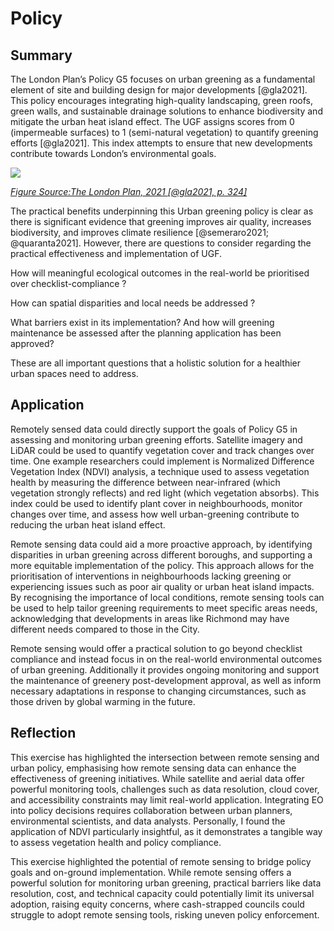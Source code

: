 # Policy

## Summary

The London Plan's Policy G5 focuses on urban greening as a fundamental element of site and building design for major developments [@gla2021]. This policy encourages integrating high-quality landscaping, green roofs, green walls, and sustainable drainage solutions to enhance biodiversity and mitigate the urban heat island effect. The UGF assigns scores from 0 (impermeable surfaces) to 1 (semi-natural vegetation) to quantify greening efforts [@gla2021]. This index attempts to ensure that new developments contribute towards London's environmental goals.

![](images/clipboard-1974949891.png)

[*Figure Source:The London Plan, 2021 [@gla2021, p. 324]*]{.underline}

The practical benefits underpinning this Urban greening policy is clear as there is significant evidence that greening improves air quality, increases biodiversity, and improves climate resilience [@semeraro2021; @quaranta2021]. However, there are questions to consider regarding the practical effectiveness and implementation of UGF.

How will meaningful ecological outcomes in the real-world be prioritised over checklist-compliance ?

How can spatial disparities and local needs be addressed ?

What barriers exist in its implementation? And how will greening maintenance be assessed after the planning application has been approved?

These are all important questions that a holistic solution for a healthier urban spaces need to address.

## Application

Remotely sensed data could directly support the goals of Policy G5 in assessing and monitoring urban greening efforts. Satellite imagery and LiDAR could be used to quantify vegetation cover and track changes over time. One example researchers could implement is Normalized Difference Vegetation Index (NDVI) analysis, a technique used to assess vegetation health by measuring the difference between near-infrared (which vegetation strongly reflects) and red light (which vegetation absorbs). This index could be used to identify plant cover in neighbourhoods, monitor changes over time, and assess how well urban-greening contribute to reducing the urban heat island effect.

Remote sensing data could aid a more proactive approach, by identifying disparities in urban greening across different boroughs, and supporting a more equitable implementation of the policy. This approach allows for the prioritisation of interventions in neighbourhoods lacking greening or experiencing issues such as poor air quality or urban heat island impacts. By recognising the importance of local conditions, remote sensing tools can be used to help tailor greening requirements to meet specific areas needs, acknowledging that developments in areas like Richmond may have different needs compared to those in the City.

Remote sensing would offer a practical solution to go beyond checklist compliance and instead focus in on the real-world environmental outcomes of urban greening. Additionally it provides ongoing monitoring and support the maintenance of greenery post-development approval, as well as inform necessary adaptations in response to changing circumstances, such as those driven by global warming in the future.

## Reflection

This exercise has highlighted the intersection between remote sensing and urban policy, emphasising how remote sensing data can enhance the effectiveness of greening initiatives. While satellite and aerial data offer powerful monitoring tools, challenges such as data resolution, cloud cover, and accessibility constraints may limit real-world application. Integrating EO into policy decisions requires collaboration between urban planners, environmental scientists, and data analysts. Personally, I found the application of NDVI particularly insightful, as it demonstrates a tangible way to assess vegetation health and policy compliance.

This exercise highlighted the potential of remote sensing to bridge policy goals and on-ground implementation. While remote sensing offers a powerful solution for monitoring urban greening, practical barriers like data resolution, cost, and technical capacity could potentially limit its universal adoption, raising equity concerns, where cash-strapped councils could struggle to adopt remote sensing tools, risking uneven policy enforcement.
